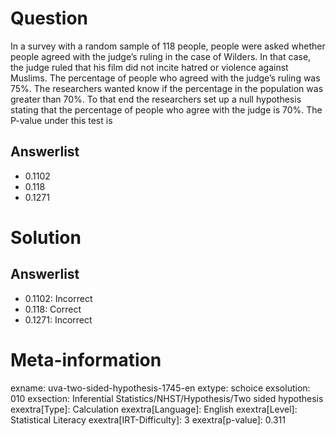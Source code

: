 Question
========

In a survey with a random sample of 118 people, people were asked whether people agreed with the judge's ruling in the case of Wilders. In that case, the judge ruled that his film did not incite hatred or violence against Muslims. The percentage of people who agreed with the judge's ruling was 75%. The researchers wanted know if the percentage in the population was greater than 70%. To that end the researchers set up a null hypothesis stating that the percentage of people who agree with the judge is 70%. The P-value under this test is

Answerlist
----------

* 0.1102
* 0.118
* 0.1271

Solution
========

Answerlist
----------

* 0.1102: Incorrect
* 0.118: Correct
* 0.1271: Incorrect

Meta-information
================
exname: uva-two-sided-hypothesis-1745-en
extype: schoice
exsolution: 010
exsection: Inferential Statistics/NHST/Hypothesis/Two sided hypothesis
exextra[Type]: Calculation
exextra[Language]: English
exextra[Level]: Statistical Literacy
exextra[IRT-Difficulty]: 3
exextra[p-value]: 0.311
